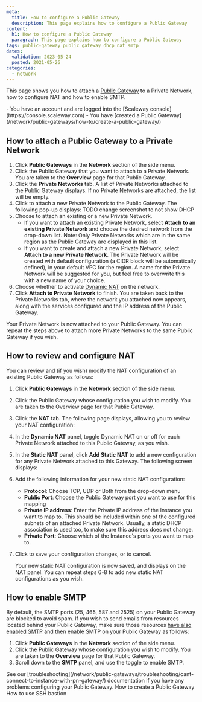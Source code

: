 ```yaml
---
meta:
  title: How to configure a Public Gateway
  description: This page explains how to configure a Public Gateway
content:
  h1: How to configure a Public Gateway
  paragraph: This page explains how to configure a Public Gateway
tags: public-gateway public gateway dhcp nat smtp
dates:
  validation: 2023-05-24
  posted: 2021-05-26
categories:
  - network
---
```


This page shows you how to attach a [Public Gateway](/network/public-gateways/concepts/#public-gateway) to a Private Network, how to configure NAT and how to enable SMTP.

<Macro id="iam-requirements" />

<Message type="requirement">
  - You have an account and are logged into the [Scaleway console](https://console.scaleway.com)
  - You have [created a Public Gateway](/network/public-gateways/how-to/create-a-public-gateway/)
</Message>

## How to attach a Public Gateway to a Private Network

1. Click **Public Gateways** in the **Network** section of the side menu.
2. Click the Public Gateway that you want to attach to a Private Network. You are taken to the **Overview** page for that Public Gateway.
3. Click the **Private Networks** tab. A list of Private Networks attached to the Public Gateway displays. If no Private Networks are attached, the list will be empty.
4. Click <Icon name="plus" /> to attach a new Private Network to the Public Gateway. The following pop-up displays:
    <Lightbox src="scaleway-vpc-gw-attach-pn.webp" alt="" /> TODO change screenshot to not show DHCP
5. Choose to attach an existing or a new Private Network.
    - If you want to attach an existing Private Network, select **Attach to an existing Private Network** and choose the desired network from the drop-down list.
      <Message type="note">
        Note: Only Private Networks which are in the same region as the Public Gateway are displayed in this list.
      </Message>
    - If you want to create and attach a new Private Network, select **Attach to a new Private Network**. The Private Network will be created with default configuration (a CIDR block will be automatically defined), in your default VPC for the region. A name for the Private Network will be suggested for you, but feel free to overwrite this with a new name of your choice.
6. Choose whether to activate [Dynamic NAT](/network/public-gateways/concepts/#nat) on the network.
7. Click **Attach to Private Network** to finish. You are taken back to the Private Networks tab, where the network you attached now appears, along with the services configured and the IP address of the Public Gateway.

Your Private Network is now attached to your Public Gateway. You can repeat the steps above to attach more Private Networks to the same Public Gateway if you wish.

## How to review and configure NAT

You can review and (if you wish) modify the NAT configuration of an existing Public Gateway as follows:

1. Click **Public Gateways** in the **Network** section of the side menu.
2. Click the Public Gateway whose configuration you wish to modify. You are taken to the Overview page for that Public Gateway.
3. Click the **NAT** tab. The following page displays, allowing you to review your NAT configuration:
    <Lightbox src="scaleway-nat-tab.webp" alt="" />
4. In the **Dynamic NAT** panel, toggle <Icon name="toggle" /> Dynamic NAT on or off for each Private Network attached to this Public Gateway, as you wish.
5. In the **Static NAT** panel, click **Add Static NAT** to add a new configuration for any Private Network attached to this Gateway. The following screen displays:
    <Lightbox src="scaleway-nat-add-static.webp" alt="" />
6. Add the following information for your new static NAT configuration:
    - **Protocol**: Choose TCP, UDP or Both from the drop-down menu
    - **Public Port**: Choose the Public Gateway port you want to use for this mapping
    - **Private IP address**: Enter the Private IP address of the Instance you want to map to. This should be included within one of the configured subnets of an attached Private Network. Usually, a static DHCP association is used too, to make sure this address does not change.
    - **Private Port**: Choose which of the Instance's ports you want to map to.
7. Click <Icon name="validate" /> to save your configuration changes, or <Icon name="cancel" /> to cancel.

    Your new static NAT configuration is now saved, and displays on the NAT panel. You can repeat steps 6-8 to add new static NAT configurations as you wish.

## How to enable SMTP

By default, the SMTP ports (25, 465, 587 and 2525) on your Public Gateway are blocked to avoid spam. If you wish to send emails from resources located behind your Public Gateway, make sure those resources [have also enabled SMTP](/compute/instances/how-to/send-emails-from-your-instance/) and then enable SMTP on your Public Gateway as follows:

1. Click **Public Gateways** in the **Network** section of the side menu.
2. Click the Public Gateway whose configuration you wish to modify. You are taken to the **Overview** page for that Public Gateway.
3. Scroll down to the **SMTP** panel, and use the toggle <Icon name="toggle" /> to enable SMTP.

<Message type="important">
  See our [troubleshooting](/network/public-gateways/troubleshooting/cant-connect-to-instance-with-pn-gateway/) documentation if you have any problems configuring your Public Gateway.
</Message>


<Navigation title="See Also">
  <PreviousButton to="/network/public-gateways/how-to/create-a-public-gateway/">How to create a Public Gateway</PreviousButton>
  <NextButton to="/network/public-gateways/how-to/use-ssh-bastion/">How to use SSH bastion</NextButton>
</Navigation>
